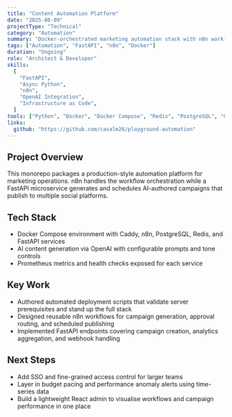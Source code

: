 ```yaml
---
title: "Content Automation Platform"
date: "2025-08-09"
projectType: "Technical"
category: "Automation"
summary: "Docker-orchestrated marketing automation stack with n8n workflows, FastAPI services, and AI-powered content generation."
tags: ["Automation", "FastAPI", "n8n", "Docker"]
duration: "Ongoing"
role: "Architect & Developer"
skills:
  [
    "FastAPI",
    "Async Python",
    "n8n",
    "OpenAI Integration",
    "Infrastructure as Code",
  ]
tools: ["Python", "Docker", "Docker Compose", "Redis", "PostgreSQL", "Caddy"]
links:
  github: "https://github.com/casalm26/playground-automation"
---
```


## Project Overview

This monorepo packages a production-style automation platform for marketing operations. n8n handles the workflow orchestration while a FastAPI microservice generates and schedules AI-authored campaigns that publish to multiple social platforms.

## Tech Stack

- Docker Compose environment with Caddy, n8n, PostgreSQL, Redis, and FastAPI services
- AI content generation via OpenAI with configurable prompts and tone controls
- Prometheus metrics and health checks exposed for each service

## Key Work

- Authored automated deployment scripts that validate server prerequisites and stand up the full stack
- Designed reusable n8n workflows for campaign generation, approval routing, and scheduled publishing
- Implemented FastAPI endpoints covering campaign creation, analytics aggregation, and webhook handling

## Next Steps

- Add SSO and fine-grained access control for larger teams
- Layer in budget pacing and performance anomaly alerts using time-series data
- Build a lightweight React admin to visualise workflows and campaign performance in one place
